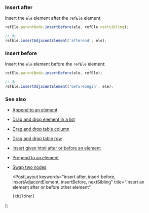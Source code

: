 
### Insert after

Insert the `ele` element after the `refEle` element:

```js
refEle.parentNode.insertBefore(ele, refEle.nextSibling);

// Or
refEle.insertAdjacentElement('afterend', ele);
```

### Insert before

Insert the `ele` element before the `refEle` element:

```js
refEle.parentNode.insertBefore(ele, refEle);

// Or
refEle.insertAdjacentElement('beforebegin', ele);
```

### See also

-   [Append to an element](/append-to-an-element)
-   [Drag and drop element in a list](/drag-and-drop-element-in-a-list)
-   [Drag and drop table column](/drag-and-drop-table-column)
-   [Drag and drop table row](/drag-and-drop-table-row)
-   [Insert given html after or before an element](/insert-given-html-after-or-before-an-element)
-   [Prepend to an element](/prepend-to-an-element)
-   [Swap two nodes](/swap-two-nodes)

    <PostLayout
        keywords="insert after, insert before, insertAdjacentElement, insertBefore, nextSibling"
        title="Insert an element after or before other element"
    >
        {children}
    </PostLayout>
);